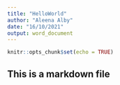```yaml
---
title: "HelloWorld"
author: "Aleena Alby"
date: "16/10/2021"
output: word_document
---
```


```r
knitr::opts_chunk$set(echo = TRUE)
```
## This is a markdown file
